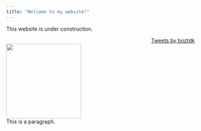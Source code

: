 ```yaml
---
title: "Welcome to my website!"
---
```


This website is under construction.






<aside align="right">
  <a class="twitter-timeline" data-width="200"  data-height="800" href="https://twitter.com/boztdk?ref_src=twsrc%5Etfw">Tweets by boztdk</a> <script 
async src="https://platform.twitter.com/widgets.js" charset="utf-8"></script>
</aside>


<aside align="left">
<img src="cartoon.png" width=200>
</aside>



<aside align="left">
This is a paragraph.
</aside>













